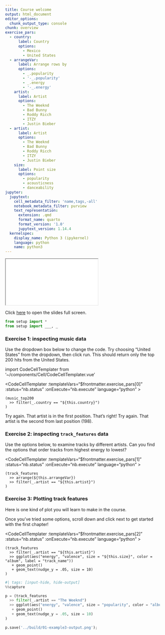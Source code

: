 ```yaml
---
title: Course welcome
output: html_document
editor_options:
  chunk_output_type: console
chunk: overview
exercise_pars:
  - country:
      label: Country
      options:
        - Mexico
        - United States
  - arrangeVar:
      label: Arrange rows by
      options:
        - _.popularity
        - '-_.popularity'
        - _.energy
        - '-_.energy'
    artist:
      label: Artist
      options:
        - The Weeknd
        - Bad Bunny
        - Roddy Ricch
        - ITZY
        - Justin Bieber
  - artist:
      label: Artist
      options:
        - The Weeknd
        - Bad Bunny
        - Roddy Ricch
        - ITZY
        - Justin Bieber
    size:
      label: Point size
      options:
        - popularity
        - acousticness
        - danceability
jupyter:
  jupytext:
    cell_metadata_filter: 'name,tags,-all'
    notebook_metadata_filter: purview
    text_representation:
      extension: .qmd
      format_name: quarto
      format_version: '1.0'
      jupytext_version: 1.14.4
  kernelspec:
    display_name: Python 3 (ipykernel)
    language: python
    name: python3
---
```


```{=html}
<iframe class="slide-deck" src="../slides/00-slides.html"></iframe>
```

Click [here](../slides/00-slides.qmd) to open the slides full screen.

```python
from setup import *
from setup import ___, _
```


### Exercise 1: inspecting music data

Use the dropdown box below to change the code.
Try choosing "United States" from the dropdown, then click run.
This should return only the top 200 hits from the United States.


import CodeCellTemplater from '~/components/Cell/CodeCellTemplater.vue'

<CodeCellTemplater
  :templateVars="$frontmatter.exercise_pars[0]"
  :status="nb.status" :onExecute="nb.execute" language="python"
  >

    (music_top200
      >> filter(_.country == "${this.country}")
    )


<template v-slot:output>
<table border="1" class="dataframe dataframe">
  <thead>
    <tr style="text-align: right;">
      <th></th>
      <th>country</th>
      <th>position</th>
      <th>track_name</th>
      <th>artist</th>
      <th>streams</th>
      <th>duration</th>
      <th>continent</th>
    </tr>
  </thead>
  <tbody>
    <tr>
      <th>7800</th>
      <td>United States</td>
      <td>1</td>
      <td>The Box</td>
      <td>Roddy Ricch</td>
      <td>12987027</td>
      <td>196.653</td>
      <td>Americas</td>
    </tr>
    <tr>
      <th>7801</th>
      <td>United States</td>
      <td>2</td>
      <td>Myron</td>
      <td>Lil Uzi Vert</td>
      <td>9163134</td>
      <td>224.955</td>
      <td>Americas</td>
    </tr>
    <tr>
      <th>7802</th>
      <td>United States</td>
      <td>3</td>
      <td>Blueberry Faygo</td>
      <td>Lil Mosey</td>
      <td>8043475</td>
      <td>162.547</td>
      <td>Americas</td>
    </tr>
    <tr>
      <th>...</th>
      <td>...</td>
      <td>...</td>
      <td>...</td>
      <td>...</td>
      <td>...</td>
      <td>...</td>
      <td>...</td>
    </tr>
    <tr>
      <th>7997</th>
      <td>United States</td>
      <td>198</td>
      <td>Lights Up</td>
      <td>Harry Styles</td>
      <td>1606234</td>
      <td>172.227</td>
      <td>Americas</td>
    </tr>
    <tr>
      <th>7998</th>
      <td>United States</td>
      <td>199</td>
      <td>Without Me</td>
      <td>Halsey</td>
      <td>1606153</td>
      <td>201.661</td>
      <td>Americas</td>
    </tr>
    <tr>
      <th>7999</th>
      <td>United States</td>
      <td>200</td>
      <td>Enemies (feat. DaBaby)</td>
      <td>Post Malone</td>
      <td>1597824</td>
      <td>196.760</td>
      <td>Americas</td>
    </tr>
  </tbody>
</table>
</template>

</CodeCellTemplater>

<prompt-expandable header="Which artist has a track in the second position on the United States charts?">

<q-multiple-choice>
  <q-opt text="Roddy Ricch"><span>Try again. That artist is in the first position.</span></q-opt>
  <q-opt text="Lil Uzi Vert"><span>That's right!</span></q-opt>
  <q-opt text="Halsey"><span>Try again. That artist is the second from last position (198).</span></q-opt>
</q-multiple-choice>

</prompt-expandable>


### Exercise 2: inspecting `track_features` data

Use the options below, to examine tracks by different artists. Can you find the options that order tracks from highest energy to lowest?


<CodeCellTemplater
  :templateVars="$frontmatter.exercise_pars[1]"
  :status="nb.status" :onExecute="nb.execute" language="python"
  >

    (track_features
      >> arrange(${this.arrangeVar})
      >> filter(_.artist == "${this.artist}")
    )
    
<template v-slot:output>


<table border="1" class="dataframe dataframe">
  <thead>
    <tr style="text-align: right;">
      <th></th>
      <th>artist</th>
      <th>album</th>
      <th>track_name</th>
      <th>energy</th>
      <th>valence</th>
      <th>danceability</th>
      <th>speechiness</th>
      <th>acousticness</th>
      <th>popularity</th>
      <th>duration</th>
    </tr>
  </thead>
  <tbody>
    <tr>
      <th>22431</th>
      <td>The Weeknd</td>
      <td>After Hours (Deluxe)</td>
      <td>Missed You - Bonus Track</td>
      <td>0.364</td>
      <td>0.4480</td>
      <td>0.716</td>
      <td>0.0866</td>
      <td>0.10700</td>
      <td>48</td>
      <td>144.540</td>
    </tr>
    <tr>
      <th>3889</th>
      <td>The Weeknd</td>
      <td>After Hours (Deluxe)</td>
      <td>Nothing Compares - Bonus Track</td>
      <td>0.577</td>
      <td>0.0398</td>
      <td>0.524</td>
      <td>0.0358</td>
      <td>0.00253</td>
      <td>49</td>
      <td>222.307</td>
    </tr>
    <tr>
      <th>17384</th>
      <td>The Weeknd</td>
      <td>Heartless</td>
      <td>Heartless</td>
      <td>0.750</td>
      <td>0.1980</td>
      <td>0.531</td>
      <td>0.1110</td>
      <td>0.00632</td>
      <td>60</td>
      <td>200.080</td>
    </tr>
    <tr>
      <th>...</th>
      <td>...</td>
      <td>...</td>
      <td>...</td>
      <td>...</td>
      <td>...</td>
      <td>...</td>
      <td>...</td>
      <td>...</td>
      <td>...</td>
      <td>...</td>
    </tr>
    <tr>
      <th>9284</th>
      <td>The Weeknd</td>
      <td>After Hours</td>
      <td>After Hours</td>
      <td>0.572</td>
      <td>0.1430</td>
      <td>0.664</td>
      <td>0.0305</td>
      <td>0.08110</td>
      <td>84</td>
      <td>361.027</td>
    </tr>
    <tr>
      <th>24689</th>
      <td>The Weeknd</td>
      <td>Starboy</td>
      <td>Starboy</td>
      <td>0.587</td>
      <td>0.4860</td>
      <td>0.679</td>
      <td>0.2760</td>
      <td>0.14100</td>
      <td>84</td>
      <td>230.453</td>
    </tr>
    <tr>
      <th>24983</th>
      <td>The Weeknd</td>
      <td>After Hours</td>
      <td>In Your Eyes</td>
      <td>0.719</td>
      <td>0.7170</td>
      <td>0.667</td>
      <td>0.0346</td>
      <td>0.00285</td>
      <td>91</td>
      <td>237.520</td>
    </tr>
  </tbody>
</table>


</template>    

</CodeCellTemplater>

### Exercise 3: Plotting track features

Here is one kind of plot you will learn to make in the course.


Once you've tried some options, scroll down and click next to get started with the first chapter!


<CodeCellTemplater
  :templateVars="$frontmatter.exercise_pars[2]"
  :status="nb.status" :onExecute="nb.execute" language="python"
  >

    (track_features
      >> filter(_.artist == "${this.artist}")
      >> ggplot(aes("energy", "valence", size = "${this.size}", color = "album", label = "track_name"))
       + geom_point()
       + geom_text(nudge_y = .05, size = 10)
    )

<template v-slot:output>

![png](../build/01-example3-output.png)

</template>

</CodeCellTemplater>

```python
#| tags: [input-hide, hide-output]
%%capture

p = (track_features
  >> filter(_.artist == "The Weeknd")
  >> ggplot(aes("energy", "valence", size = "popularity", color = "album", label = "track_name"))
   + geom_point()
   + geom_text(nudge_y = .05, size = 10)
)

p.save('../build/01-example3-output.png');
```
